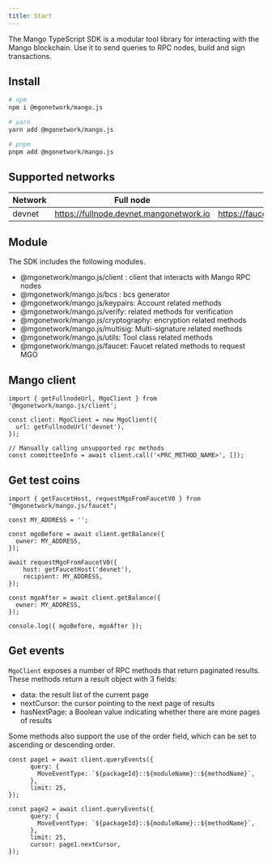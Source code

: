 ```yaml
---
title: Start
---
```


The Mango TypeScript SDK is a modular tool library for interacting with the Mango blockchain. Use it to send queries to RPC nodes, build and sign transactions.

## Install

```bash
# npm
npm i @mgonetwork/mango.js

# yarn
yarn add @mgonetwork/mango.js

# pnpm
pnpm add @mgonetwork/mango.js
```

## Supported networks

| Network | Full node | faucet |
| --- | --- | --- |
| devnet | https://fullnode.devnet.mangonetwork.io | https://faucet.devnet.mangonetwork.io/gas |

## Module

The SDK includes the following modules.

- @mgonetwork/mango.js/client : client that interacts with Mango RPC nodes
- @mgonetwork/mango.js/bcs : bcs generator
- @mgonetwork/mango.js/keypairs: Account related methods
- @mgonetwork/mango.js/verify: related methods for verification
- @mgonetwork/mango.js/cryptography: encryption related methods
- @mgonetwork/mango.js/multisig: Multi-signature related methods
- @mgonetwork/mango.js/utils: Tool class related methods
- @mgonetwork/mango.js/faucet: Faucet related methods to request MGO

## Mango client

```tsx
import { getFullnodeUrl, MgoClient } from '@mgonetwork/mango.js/client';

const client: MgoClient = new MgoClient({
  url: getFullnodeUrl('devnet'),
});

// Manually calling unsupported rpc methods
const committeeInfo = await client.call('<PRC_METHOD_NAME>', []);
```

## Get test coins

```tsx
import { getFaucetHost, requestMgoFromFaucetV0 } from "@mgonetwork/mango.js/faucet";

const MY_ADDRESS = '';

const mgoBefore = await client.getBalance({
  owner: MY_ADDRESS,
});

await requestMgoFromFaucetV0({
	host: getFaucetHost('devnet'),
	recipient: MY_ADDRESS,
});

const mgoAfter = await client.getBalance({
  owner: MY_ADDRESS,
});

console.log({ mgoBefore, mgoAfter });
```

## Get events

`MgoClient` exposes a number of RPC methods that return paginated results. These methods return a result object with 3 fields:

- data: the result list of the current page
- nextCursor: the cursor pointing to the next page of results
- hasNextPage: a Boolean value indicating whether there are more pages of results

Some methods also support the use of the order field, which can be set to ascending or descending order.

```tsx
const page1 = await client.queryEvents({
      query: {
        MoveEventType: `${packageId}::${moduleName}::${methodName}`,
      },
      limit: 25,
});

const page2 = await client.queryEvents({
      query: {
        MoveEventType: `${packageId}::${moduleName}::${methodName}`,
      },
      limit: 25,
      cursor: page1.nextCursor,
});
```